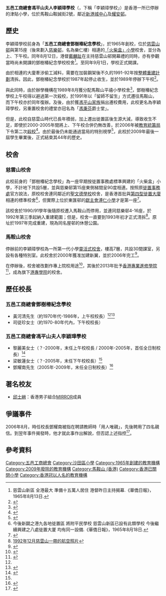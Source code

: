 {{Infobox School
| name = 五邑工商總會馮平山夫人李穎璋學校<br>Five Districts Business Welfare Association Mrs. Fung Ping Shan Primary School
| other_name = 
| image = HKCT_Jockey_Club_Tower_2016.jpg
| caption = 已改建為港專學院的李穎璋學校舊址（2016年）
| established = 1965年（鄧樹椿紀念學校）<br>1991年（馬鞍山校址）
| closed = 2009年
| type = 全日制津貼小學
| religion = 
| school_sponsoring_body = 五邑工商總會
| district = 沙田區
| grades = 小一至小六
| president = 
| principal = 鄧耀南先生（末任）
| vice_principal = 
| staff = 
| students =
| athletics = 
| conference = 
| location = {{HKG}}[[沙田區|沙田區]][[馬鞍山|馬鞍山]]鞍誠街2號
| tel = 26427950
| fax = 26433925
| website = 
}}

'''五邑工商總會馮平山夫人李穎璋學校'''（{{lang-en|Five Districts Business Welfare Association Mrs. Fung Ping Shan Primary School}}，下稱「李穎璋學校」）是香港一所已停辦的津貼小學，位於馬鞍山鞍誠街2號，鄰近[[新港城中心|新港城中心]]及[[耀安邨|耀安邨]]。

==歷史==
李穎璋學校前身為「'''五邑工商總會鄧樹椿紀念學校'''」，於1965年創校，位於[[慈雲山邨|慈雲山邨]]與第15座（後來劃入[[慈樂邨|慈樂邨]]，名為樂仁樓）相連的[[「火柴盒」小學|「火柴盒」小學]]校舍，並分為上、下午校。同年8月12日，港督[[戴麟趾|戴麟趾]]在主持慈雲山邨開幕禮的同時，亦有參觀當時尚未開課的鄧樹椿紀念學校校舍<ref>慈雲山新區 全港最大 準備十五萬人居住 港督昨日主持揭幕.《華僑日報》，1965年8月13日.</ref>。至同年9月1日，學校正式開課。

由於相連的大廈牽涉偷工減料，需要在加裝鋼架後不久的1991-92年按[[整體重建計劃|整體重建計劃]]清拆。因此，鄧樹椿紀念學校於1987年起停止收生，並於1989年停辦下午校<ref name=TSS>{{Cite web |url=https://www.tszwanshan.com/2009/08/blog-post_21.html |title=慈雲山-集體回憶：有冇人以前讀過慈雲山五邑鄧樹椿小學？ |accessdate=2020-08-26 |archive-date=2020-09-27 |archive-url=https://web.archive.org/web/20200927003324/https://www.tszwanshan.com/2009/08/blog-post_21.html |dead-url=no }}</ref>。

與此同時，由於辦學機構在1989年8月獲分配馬鞍山平禧小學校舍<ref>{{cite web |url=https://www.districtcouncils.gov.hk/st/doc/2020_2023/sc/committee_meetings_doc/EWC/19008/st_ewc_2020_011_tc.pdf |title=沙田區建立校舍討論文件 |last= |first= |date=2020-07-09 |website= |publisher=沙田區議會教育及福利委員會 |access-date=2020-10-29 |quote= |archive-date=2020-10-31 |archive-url=https://web.archive.org/web/20201031144003/https://www.districtcouncils.gov.hk/st/doc/2020_2023/sc/committee_meetings_doc/EWC/19008/st_ewc_2020_011_tc.pdf |dead-url=no }}</ref>，鄧樹椿紀念學校上午校得以避過第一次殺校，於1991年以「留師不留生」方式遷往馬鞍山，而下午校亦於同年復辦。及後，由於獲[[馮平山家族|馮平山家族]]捐出遷校費用，此校更名為李穎璋學校，另重置校舍的禮堂亦冠名為「[[馮秉芬|馮秉芬]]爵士堂」。

但是，此校自慈雲山時代已長年積弱，加上遷出徙置區後生源大減，導致收生不足，即使於2000-2005年間將上、下午校合併仍無改善，於2006年被[[教育統籌局|教育統籌局]]下令第二次[[殺校|殺校]]<ref>{{cite web|url=http://the-sun.on.cc/channels/news/20060317/20060317021912_0000.html|title=上訴期今結束 一校自資辦學五小學盼逃離殺校厄運|work=[[太陽報|太陽報]]|date=2006-03-17|accessdate=2020-08-26}}</ref>。由於最後仍未能通過當局的特別視學<ref>{{cite web|url=https://hk.appledaily.com/local/20060706/M5YG53QCASTDKGM6KDUGQTVJHM/|title=新學年六小學「被殺」|work=[[蘋果日報|蘋果日報]]|date=2006-07-06|accessdate=2020-08-26|archive-date=2021-06-21|archive-url=https://web.archive.org/web/20210621185109/https://hk.appledaily.com/local/20060706/M5YG53QCASTDKGM6KDUGQTVJHM/|dead-url=yes}}</ref>，此校於2009年最後一屆學生畢業後，正式結束其44年的歷史。

==校舍==
===慈雲山校舍===
此校前身的「鄧樹椿紀念學校」為一座早期按徙置事務處標準興建的「火柴盒」小學，不計地下共設5層，並與慈樂邨第15座東側梯間呈90度相連。按照原[[徙置事務處|徙置事務處]]官方說法，原校校舍連同鄰近的[[聖文德天主教小學|聖文德學校]]校舍，是香港首批與[[徙置區#第四型|第四型徙置大廈]]相連的標準校舍<ref>今後新闢之港九各地徙置區 將附平民學校 慈雲山新區已設有此類學校 今後繼續興建之八處徙置大厦 均有同一設備.《華僑日報》，1965年8月18日.</ref>，但實際上位於東匯邨的[[獻主會溥仁小學|獻主會溥仁小學]]才是第一座<ref>{{cite book |author1=香港高齡教育工作者聯誼會有限公司 |title=教育首腦話當年 |date=2017 |publisher=香港教育圖書公司 |page=25 |quote= |url=https://books.google.com.hk/books?id=XZxaDwAAQBAJ&pg=PT42&lpg=PT42&dq=%E7%8D%BB%E4%B8%BB%E6%9C%83%E6%BA%A5%E4%BB%81%E5%B0%8F%E5%AD%B8&source=bl&ots=OeCG0dGMnr&sig=ACfU3U0q2oG9ArxlmlryFuX--Hbc3x6mDQ&hl=zh-TW&sa=X&ved=2ahUKEwieyeed-IHkAhXaMN4KHekoDVs4PBDoATAIegQICBAB#v=onepage&q=%E7%8D%BB%E4%B8%BB%E6%9C%83%E6%BA%A5%E4%BB%81%E5%B0%8F%E5%AD%B8&f=false}}</ref>。

該校舍於1990/91學年後隨原校遷入馬鞍山而停用，並連同慈樂邨4-16座，於1992年第三季起納入重建範圍；但是，校舍一直要到1993年初才正式清拆<ref>[https://www.hkmapservice.gov.hk/OneStopSystem/map-search/getPreviewFile?itemId=DAP&sheetNo=A33407 1992年12月慈雲山一帶的航空照片]</ref>。原址於1997年完成重建，現為同名屋邨的休憩公園。

===馬鞍山校舍===
停辦前的李穎璋學校為一所第一代小學[[靈活式校舍|靈活式校舍]]，樓高7層，共設30間課室，另設有各種特別室。此校舍於2000年獲准加建新翼，並於2006年完工<ref>{{cite web|url=https://hk.news.appledaily.com/local/daily/article/20060304/5706224|title=區內建兩新校 當局被指規劃荒謬 9小學將被殺沙田重災|work=[[蘋果日報|蘋果日報]]|date=2006-03-04|accessdate=2020-08-26}}</ref>。

在停辦後，校舍被改劃作專上院校用途<ref>{{Cite web |url=https://www.pland.gov.hk/pland_tc/access/pec/vspr.html |title=規劃署-經中央調配機制檢討的空置校舍用地 |accessdate=2020-08-26 |archive-date=2019-10-21 |archive-url=https://web.archive.org/web/20191021051756/https://www.pland.gov.hk/pland_tc/access/pec/vspr.html |dead-url=no }}</ref>，其後於2013年批予[[香港專業進修學院|香港專業進修學院]]<ref>{{cite news|title=港專獲批馬鞍山空置校舍|url=http://www.eduplus.com.hk/search/article_detail.jsp?article_id=6962&school_id=959|accessdate=2019年1月14日|agency=星島日報|date=2013年8月6日|archive-date=2019年9月2日|archive-url=https://web.archive.org/web/20190902121006/http://www.eduplus.com.hk/search/article_detail.jsp?article_id=6962&school_id=959|dead-url=no}}</ref>，成為旗下[[港專學院|港專學院]]的校舍。

==歷任校長==
===五邑工商總會鄧樹椿紀念學校===
*黃河清先生（約1970年代-1986年，上午校校長）<ref name=TSS/><ref name=五邑100>{{cite web|url=https://fdbwa.org.hk/CustomPage/27/%E7%99%BE%E5%B9%B4%E6%9C%83%E6%85%B6%E7%89%B9%E5%88%8A.pdf|title=五邑工商總會百年慶典特刊|work=五邑工商總會|date=2021|accessdate=2022-05-13|archive-date=2022-04-19|archive-url=https://web.archive.org/web/20220419070318/https://fdbwa.org.hk/CustomPage/27/%E7%99%BE%E5%B9%B4%E6%9C%83%E6%85%B6%E7%89%B9%E5%88%8A.pdf}}</ref>
*司徒珍女士（約1970-80年代內，下午校校長）

===五邑工商總會馮平山夫人李穎璋學校===
*黎麗美女士（？-2000年，末任上午校校長 / 2000年-2005年，首任全日制校長）<ref>{{Cite web |url=http://www.hksda.org.hk/pri_member.htm |title=學校會員名單 |accessdate=2020-08-26 |archive-date=2016-09-05 |archive-url=https://web.archive.org/web/20160905111105/http://www.hksda.org.hk/pri_member.htm |dead-url=no }}</ref>
*梁敏蓮女士（？-2005年，末任下午校校長）<ref name=五邑100/>
*鄧耀南先生（2005年-2009年，末任全日制校長）<ref>{{Cite web |url=http://www.alumni.cuhk.edu.hk/magazine/200512/htm/a_alumni_recent-news.htm |title=《中大校友》雜誌（2005年12月）-校友近況 |accessdate=2020-08-26 |archive-date=2016-05-13 |archive-url=https://web.archive.org/web/20160513231224/http://www.alumni.cuhk.edu.hk/magazine/200512/htm/a_alumni_recent-news.htm |dead-url=no }}</ref>

==著名校友==
*[[邱士縉|邱士縉]]：香港男子組合[[MIRROR_(組合)|MIRROR]]成員

==爭議事件==
2006年8月，時任校長鄧耀南被指在聘請教師時「用人唯親」，先後聘用了四名親信。到翌年事件揭發時，他才就此事作出解說，但否認上述指控<ref>{{cite web|url=http://the-sun.on.cc/channels/news/20071003/20071003024218_0000.html|title=	
聘妻舅升任高職 校長被指用人唯親|work=[[太陽報|太陽報]]|date=2007-10-03|accessdate=2020-08-26}}</ref>。

==參考資料==
{{reflist}}

[[Category:五邑工商總會|Category:五邑工商總會]]
[[Category:沙田區小學|Category:沙田區小學]]
[[Category:1965年創建的教育機構|Category:1965年創建的教育機構]]
[[Category:2009年廢除的教育機構|Category:2009年廢除的教育機構]]
[[Category:馬鞍山_(香港)|Category:馬鞍山 (香港)]]
[[Category:香港已關閉小學|Category:香港已關閉小學]]
[[Category:香港冠以人名的教育機構|Category:香港冠以人名的教育機構]]
